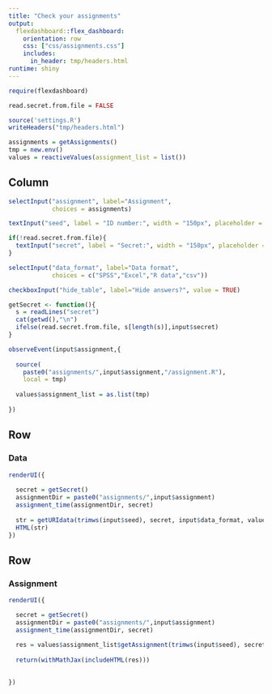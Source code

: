 ```yaml
---
title: "Check your assignments"
output: 
  flexdashboard::flex_dashboard:
    orientation: row
    css: ["css/assignments.css"]
    includes:
      in_header: tmp/headers.html
runtime: shiny
---
```


```r
require(flexdashboard)

read.secret.from.file = FALSE

source('settings.R')
writeHeaders("tmp/headers.html")

assignments = getAssignments()
tmp = new.env()
values = reactiveValues(assignment_list = list())

```


Column {.sidebar}
-----------------------------------------------------------------------

```r

selectInput("assignment", label="Assignment", 
            choices = assignments)

textInput("seed", label = "ID number:", width = "150px", placeholder = "2049324", value = "2049324")

if(!read.secret.from.file){
  textInput("secret", label = "Secret:", width = "150px", placeholder = "s3Cr34", value = "s3Cr34")
}

selectInput("data_format", label="Data format", 
            choices = c("SPSS","Excel","R data","csv"))

checkboxInput("hide_table", label="Hide answers?", value = TRUE)

getSecret <- function(){
  s = readLines("secret")
  cat(getwd(),"\n")
  ifelse(read.secret.from.file, s[length(s)],input$secret)
}

observeEvent(input$assignment,{
  
  source(
    paste0("assignments/",input$assignment,"/assignment.R"),
    local = tmp)
  
  values$assignment_list = as.list(tmp)
  
})


```


Row  {data-height=60}
------------------------------------
    
    

### Data 
    
```r

renderUI({
  
  secret = getSecret()
  assignmentDir = paste0("assignments/",input$assignment)
  assignment_time(assignmentDir, secret)
  
  str = getURIdata(trimws(input$seed), secret, input$data_format, values$assignment_list)
  HTML(str)
})
```


Row 
-------------------------------------
    
### Assignment
    
```r

renderUI({

  secret = getSecret()
  assignmentDir = paste0("assignments/",input$assignment)
  assignment_time(assignmentDir, secret)
  
  res = values$assignment_list$getAssignment(trimws(input$seed), secret, assignmentDir, solutions = !input$hide_table)
  
  return(withMathJax(includeHTML(res)))

  
})

```
   

    


